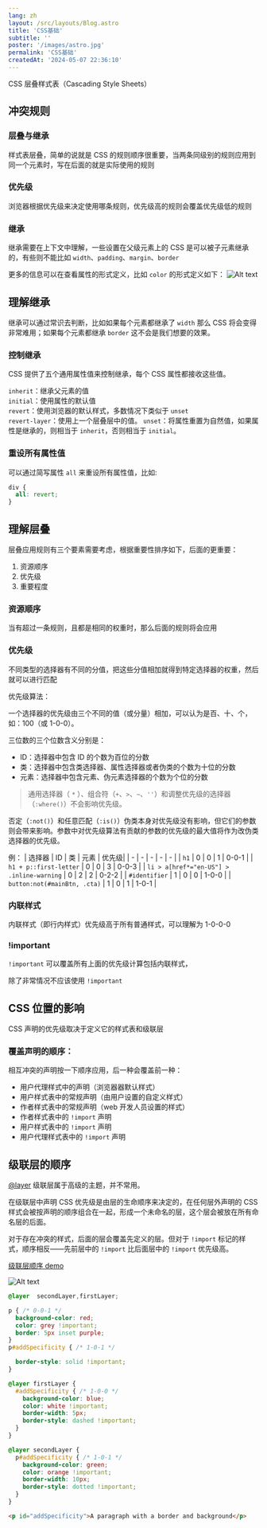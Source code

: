 ```yaml
---
lang: zh
layout: /src/layouts/Blog.astro
title: 'CSS基础'
subtitle: ''
poster: '/images/astro.jpg'
permalink: 'CSS基础'
createdAt: '2024-05-07 22:36:10'
---
```


CSS 层叠样式表（Cascading Style Sheets）

## 冲突规则

### 层叠与继承

样式表层叠，简单的说就是 CSS 的规则顺序很重要，当两条同级别的规则应用到同一个元素时，写在后面的就是实际使用的规则

### 优先级

浏览器根据优先级来决定使用哪条规则，优先级高的规则会覆盖优先级低的规则

### 继承

继承需要在上下文中理解，一些设置在父级元素上的 CSS 是可以被子元素继承的，有些则不能比如 `width`、`padding`、`margin`、`border`

更多的信息可以在查看属性的形式定义，比如 `color` 的形式定义如下：
![Alt text](image.jpg)

## 理解继承

继承可以通过常识去判断，比如如果每个元素都继承了 `width` 那么 CSS 将会变得非常难用；如果每个元素都继承 `border` 这不会是我们想要的效果。

### 控制继承

CSS 提供了五个通用属性值来控制继承，每个 CSS 属性都接收这些值。

`inherit`：继承父元素的值  
`initial`：使用属性的默认值  
`revert`：使用浏览器的默认样式，多数情况下类似于 `unset`  
`revert-layer`：使用上一个层叠层中的值。
`unset`：将属性重置为自然值，如果属性是继承的，则相当于 `inherit`，否则相当于 `initial`。

### 重设所有属性值

可以通过简写属性 `all` 来重设所有属性值，比如:

```CSS
div {
  all: revert;
}
```

## 理解层叠

层叠应用规则有三个要素需要考虑，根据重要性排序如下，后面的更重要：

1. 资源顺序
2. 优先级
3. 重要程度

### 资源顺序

当有超过一条规则，且都是相同的权重时，那么后面的规则将会应用

### 优先级

不同类型的选择器有不同的分值，把这些分值相加就得到特定选择器的权重，然后就可以进行匹配

优先级算法：

一个选择器的优先级由三个不同的值（或分量）相加，可以认为是百、十、个，如：100（或 1-0-0）。

三位数的三个位数含义分别是：

- ID：选择器中包含 ID 的个数为百位的分数
- 类：选择器中包含类选择器、属性选择器或者伪类的个数为十位的分数
- 元素：选择器中包含元素、伪元素选择器的个数为个位的分数

> 通用选择器（ `*` ）、组合符（`+`、`>`、`~`、`''`）和调整优先级的选择器（`:where()`）不会影响优先级。

否定（`:not()`）和任意匹配（`:is()`）伪类本身对优先级没有影响，但它们的参数则会带来影响。参数中对优先级算法有贡献的参数的优先级的最大值将作为改伪类选择器的优先级。

例：
| 选择器 | ID | 类 | 元素 | 优先级|
| - | - | - | - | - |
| `h1` | 0 | 0 | 1 | 0-0-1 |
| `h1 + p::first-letter` | 0 | 0 | 3 | 0-0-3 |
| `li > a[href*="en-US"] > .inline-warning` | 0 | 2 | 2 | 0-2-2 |
| `#identifier` | 1 | 0 | 0 | 1-0-0 |
| `button:not(#mainBtn, .cta)` | 1 | 0 | 1 | 1-0-1 |

### 内联样式

内联样式（即行内样式）优先级高于所有普通样式，可以理解为 1-0-0-0

### !important

`!important` 可以覆盖所有上面的优先级计算包括内联样式，

除了非常情况不应该使用 `!important`

## CSS 位置的影响

CSS 声明的优先级取决于定义它的样式表和级联层

### 覆盖声明的顺序：

相互冲突的声明按一下顺序应用，后一种会覆盖前一种：

- 用户代理样式中的声明（浏览器器默认样式）
- 用户样式表中的常规声明（由用户设置的自定义样式）
- 作者样式表中的常规声明（web 开发人员设置的样式）
- 作者样式表中的 `!import` 声明
- 用户样式表中的 `!import` 声明
- 用户代理样式表中的 `!import` 声明

## 级联层的顺序

[@layer](https://developer.mozilla.org/zh-CN/docs/Web/CSS/@layer) 级联层属于高级的主题，并不常用。

在级联层中声明 CSS 优先级是由层的生命顺序来决定的，在任何层外声明的 CSS 样式会被按声明的顺序组合在一起，形成一个未命名的层，这个层会被放在所有命名层的后面。

对于存在冲突的样式，后面的层会覆盖先定义的层。但对于 `!import` 标记的样式，顺序相反——先前层中的 `!import` 比后面层中的 `!import` 优先级高。

[级联层顺序 demo](https://developer.mozilla.org/zh-CN/docs/Learn/CSS/Building_blocks/Cascade_and_inheritance#%E7%BA%A7%E8%81%94%E5%B1%82%E7%9A%84%E9%A1%BA%E5%BA%8F)

![Alt text](image-1.jpg)

```CSS
@layer  secondLayer,firstLayer;

p { /* 0-0-1 */
  background-color: red;
  color: grey !important;
  border: 5px inset purple;
}
p#addSpecificity { /* 1-0-1 */

  border-style: solid !important;
}

@layer firstLayer {
  #addSpecificity { /* 1-0-0 */
    background-color: blue;
    color: white !important;
    border-width: 5px;
    border-style: dashed !important;
  }
}

@layer secondLayer {
  p#addSpecificity { /* 1-0-1 */
    background-color: green;
    color: orange !important;
    border-width: 10px;
    border-style: dotted !important;
  }
}
```

```html
<p id="addSpecificity">A paragraph with a border and background</p>
```
